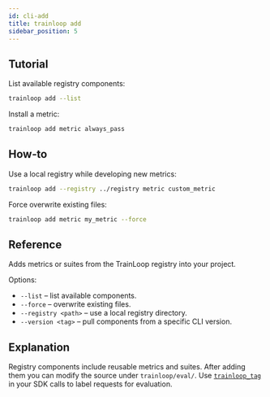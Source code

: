 ```yaml
---
id: cli-add
title: trainloop add
sidebar_position: 5
---
```


## Tutorial

List available registry components:

```bash
trainloop add --list
```

Install a metric:

```bash
trainloop add metric always_pass
```

## How‑to

Use a local registry while developing new metrics:

```bash
trainloop add --registry ../registry metric custom_metric
```

Force overwrite existing files:

```bash
trainloop add metric my_metric --force
```

## Reference

Adds metrics or suites from the TrainLoop registry into your project.

Options:

- `--list` – list available components.
- `--force` – overwrite existing files.
- `--registry <path>` – use a local registry directory.
- `--version <tag>` – pull components from a specific CLI version.

## Explanation

Registry components include reusable metrics and suites. After adding them you can modify the source under `trainloop/eval/`. Use [`trainloop_tag`](/getting-started/quick-start#trainloop_tag) in your SDK calls to label requests for evaluation.
